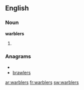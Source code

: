 ==English==

===Noun===
'''warblers'''

# {{plural of|[[warbler]]}}

===Anagrams===
* {{alphagram|abelrrsw}}
* [[brawlers#English|brawlers]]

[[ar:warblers]]
[[fr:warblers]]
[[sw:warblers]]